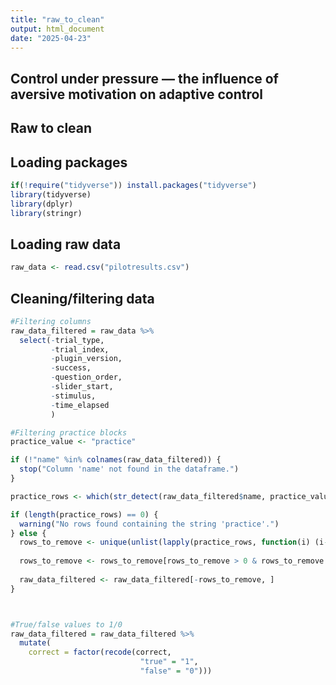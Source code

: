 ```yaml
---
title: "raw_to_clean"
output: html_document
date: "2025-04-23"
---
```


## Control under pressure — the influence of aversive motivation on adaptive control

## Raw to clean

## Loading packages

```r
if(!require("tidyverse")) install.packages("tidyverse")
library(tidyverse)
library(dplyr)
library(stringr)
```

## Loading raw data

```r
raw_data <- read.csv("pilotresults.csv")
```

## Cleaning/filtering data

```r
#Filtering columns
raw_data_filtered = raw_data %>% 
  select(-trial_type,
         -trial_index,
         -plugin_version,
         -success,
         -question_order,
         -slider_start,
         -stimulus,
         -time_elapsed
         )

#Filtering practice blocks
practice_value <- "practice"

if (!"name" %in% colnames(raw_data_filtered)) {
  stop("Column 'name' not found in the dataframe.")
}

practice_rows <- which(str_detect(raw_data_filtered$name, practice_value))

if (length(practice_rows) == 0) {
  warning("No rows found containing the string 'practice'.")
} else {
  rows_to_remove <- unique(unlist(lapply(practice_rows, function(i) (i-3):(i+1))))
  
  rows_to_remove <- rows_to_remove[rows_to_remove > 0 & rows_to_remove <= nrow(raw_data_filtered)]
  
  raw_data_filtered <- raw_data_filtered[-rows_to_remove, ]
}



#True/false values to 1/0
raw_data_filtered = raw_data_filtered %>%
  mutate(
    correct = factor(recode(correct,
                             "true" = "1",
                             "false" = "0")))
```


